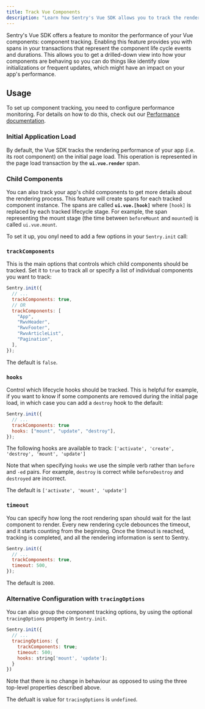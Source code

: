 ```yaml
---
title: Track Vue Components
description: "Learn how Sentry's Vue SDK allows you to track the rendering performance of your application and its components"
---
```


Sentry's Vue SDK offers a feature to monitor the performance of your Vue components: component tracking. Enabling this feature provides you with spans in your transactions that represent the component life cycle events and durations. This allows you to get a drilled-down view into how your components are behaving so you can do things like identify slow initializations or frequent updates, which might have an impact on your app's performance.

## Usage

To set up component tracking, you need to configure performance monitoring. For details on how to do this, check out our [Performance documentation](/platforms/javascript/guides/vue/performance/).

### Initial Application Load

By default, the Vue SDK tracks the rendering performance of your app (i.e. its root component) on the initial page load. This operation is represented in the page load transaction by the **`ui.vue.render`** span.

### Child Components

You can also track your app's child components to get more details about the rendering process. This feature will create spans for each tracked component instance. The spans are called **`ui.vue.[hook]`** where `[hook]` is replaced by each tracked lifecycle stage. For example, the span representing the mount stage (the time between `beforeMount` and `mounted`) is called `ui.vue.mount`.

To set it up, you onyl need to add a few options in your `Sentry.init` call:

### `trackComponents`

This is the main options that controls which child components should be tracked. Set it to `true` to track all or specify a list of individual components you want to track:

```javascript
Sentry.init({
  // ...
  trackComponents: true,
  // OR
  trackComponents: [
    "App",
    "RwvHeader",
    "RwvFooter",
    "RwvArticleList",
    "Pagination",
  ],
});
```

The default is `false`.

### `hooks`

Control which lifecycle hooks should be tracked. This is helpful for example, if you want to know if some components are removed during the initial page load, in which case you can add a `destroy` hook to the default:

```javascript
Sentry.init({
  // ...
  trackComponents: true
  hooks: ["mount", "update", "destroy"],
});
```

The following hooks are available to track: `['activate', 'create', 'destroy', 'mount', 'update']`

Note that when specifying `hooks` we use the simple verb rather than `before` and `-ed` pairs. For example, `destroy` is correct while `beforeDestroy` and `destroyed` are incorrect.

The default is `['activate', 'mount', 'update']`

### `timeout`

You can specify how long the root rendering span should wait for the last component to render.
Every new rendering cycle debounces the timeout, and it starts counting from the beginning. Once the timeout is reached, tracking is completed, and all the rendering information is sent to Sentry.

```javascript
Sentry.init({
  // ...
  trackComponents: true,
  timeout: 500,
});
```

The default is `2000`.

### Alternative Configuration with `tracingOptions`

You can also group the component tracking options, by using the optional `tracingOptions` property in `Sentry.init`.

```javascript
Sentry.init({
  // ...
  tracingOptions: {
    trackComponents: true;
    timeout: 500;
    hooks: string['mount', 'update'];
  }
})
```

Note that there is no change in behaviour as opposed to using the three top-level properties described above.

The defualt is value for `tracingOptions` is `undefined`.
